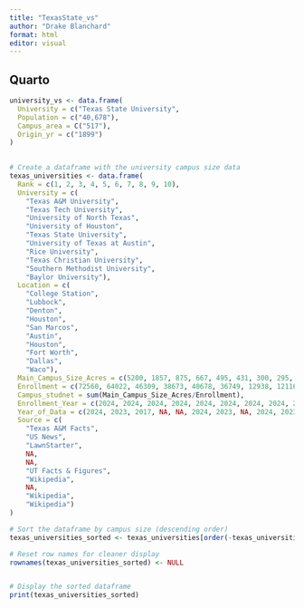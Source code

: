 ```yaml
---
title: "TexasState_vs"
author: "Drake Blanchard"
format: html
editor: visual
---
```


## Quarto

```r
university_vs <- data.frame(
  University = c("Texas State University",
  Population = c("40,678"),
  Campus_area = C("517"),
  Origin_yr = c("1899")
)
  
```

```r

# Create a dataframe with the university campus size data
texas_universities <- data.frame(
  Rank = c(1, 2, 3, 4, 5, 6, 7, 8, 9, 10),
  University = c(
    "Texas A&M University",
    "Texas Tech University",
    "University of North Texas",
    "University of Houston",
    "Texas State University",
    "University of Texas at Austin",
    "Rice University", 
    "Texas Christian University",
    "Southern Methodist University",
    "Baylor University"),
  Location = c(
    "College Station", 
    "Lubbock", 
    "Denton", 
    "Houston", 
    "San Marcos", 
    "Austin", 
    "Houston", 
    "Fort Worth", 
    "Dallas", 
    "Waco"),
  Main_Campus_Size_Acres = c(5200, 1857, 875, 667, 495, 431, 300, 295, 234, 100),
  Enrollment = c(72560, 64022, 46309, 38673, 40678, 36749, 12938, 12116, 20626, 20571),
  Campus_studnet = sum(Main_Campus_Size_Acres/Enrollment),
  Enrollment_Year = c(2024, 2024, 2024, 2024, 2024, 2024, 2024, 2024, 2024, 2024),
  Year_of_Data = c(2024, 2023, 2017, NA, NA, 2024, 2023, NA, 2024, 2023),
  Source = c(
    "Texas A&M Facts",
    "US News", 
    "LawnStarter", 
    NA, 
    NA, 
    "UT Facts & Figures", 
    "Wikipedia", 
    NA, 
    "Wikipedia", 
    "Wikipedia")
)

# Sort the dataframe by campus size (descending order)
texas_universities_sorted <- texas_universities[order(-texas_universities$Main_Campus_Size_Acres),]

# Reset row names for cleaner display
rownames(texas_universities_sorted) <- NULL


# Display the sorted dataframe
print(texas_universities_sorted)


```